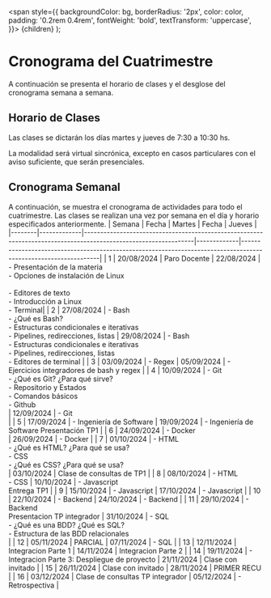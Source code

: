   <span
    style={{
      backgroundColor: bg,
      borderRadius: '2px',
      color: color,
      padding: '0.2rem 0.4rem',
      fontWeight: 'bold',
      textTransform: 'uppercase',
    }}>
    {children}
  </span>
);

# Cronograma del Cuatrimestre

A continuación se presenta el horario de clases y el desglose del cronograma semana a semana.

## Horario de Clases

Las clases se dictarán los días martes y jueves de 7:30 a 10:30 hs.

La modalidad será virtual sincrónica, excepto en casos particulares con el aviso suficiente, que serán presenciales.

## Cronograma Semanal


A continuación, se muestra el cronograma de actividades para todo el cuatrimestre. Las clases se realizan una vez por semana en el día y horario especificados anteriormente.
| Semana | Fecha       | Martes                                                                                                         | Fecha       | Jueves                                                                                                         |
|--------|-------------|----------------------------------------------------------------------------------------------------------------|-------------|----------------------------------------------------------------------------------------------------------------|
| 1      | 20/08/2024  | Paro Docente                                                                                                   | 22/08/2024  | - Presentación de la materia<br/>- Opciones de instalación de Linux<br/>  <br/>- Editores de texto<br/>- Introducción a Linux<br/>- Terminal|
| 2      | 27/08/2024  | - Bash<br/>  - ¿Qué es Bash?<br/>  - Estructuras condicionales e iterativas<br/>  - Pipelines, redirecciones, listas  |  29/08/2024  | - Bash<br/>  - Estructuras condicionales e iterativas<br/>  - Pipelines, redirecciones, listas <br/>- Editores de terminal                                          |
| 3      | 03/09/2024  | - Regex                                                                                                        | 05/09/2024  | - Ejercicios integradores de bash y regex                                                                     |
| 4      | 10/09/2024  | - Git<br/>  - ¿Qué es Git? ¿Para qué sirve?<br/>  - Repositorio y Estados<br/>  - Comandos básicos <br/>- Github<br/>  | 12/09/2024  | - Git<br/>                                            |
| 5      | 17/09/2024  | - Ingeniería de Software                                                                   | 19/09/2024  | - Ingeniería de Software  <Highlight bg="#0070a7" color="white">Presentación TP1</Highlight>                                           |
| 6      | 24/09/2024  | - Docker<br/>   | 26/09/2024  | - Docker                                                                                              |
| 7      | 01/10/2024  | - HTML<br/>  - ¿Qué es HTML? ¿Para qué se usa? <br/>- CSS<br/>  - ¿Qué es CSS? ¿Para qué se usa?<br/>   | 03/10/2024  | Clase de consultas de TP1                                                                                      |
| 8      | 08/10/2024  | - HTML<br/>- CSS                                                                                                 | 10/10/2024  | - Javascript   <br/>    <Highlight bg="#0070a7" color="white">Entrega TP1</Highlight>                                                                                          |
| 9      | 15/10/2024  | - Javascript                                                                                                   | 17/10/2024  | - Javascript                                                                                                  |
| 10     | 22/10/2024  | - Backend                                                                                                      | 24/10/2024  | - Backend                                                                                                     |
| 11     | 29/10/2024  | - Backend <br/> <Highlight bg="#0070a7" color="white">Presentacion TP integrador</Highlight>                                                                               | 31/10/2024  | - SQL<br/>  - ¿Qué es una BDD? ¿Qué es SQL?<br/>  - Estructura de las BDD relacionales<br/>  |
| 12     | 05/11/2024  | <Highlight bg="#0070a7" color="white">PARCIAL</Highlight>                                                                                                        | 07/11/2024  | - SQL                                                                                                         |
| 13     | 12/11/2024  | Integracion Parte 1                                                                                             | 14/11/2024  | Integracion Parte 2                                                                                           |
| 14     | 19/11/2024  | - Integracion Parte 3: Despliegue de proyecto                                                                   | 21/11/2024  | Clase con invitado                                                                                                       |
| 15     | 26/11/2024  | Clase con invitado                                                                                           | 28/11/2024  | <Highlight bg="#0070a7" color="white">PRIMER RECU</Highlight>                                                                                                     |
| 16     | 03/12/2024  | Clase de consultas TP integrador                                                                                          | 05/12/2024  | - Retrospectiva                                                                                               |




